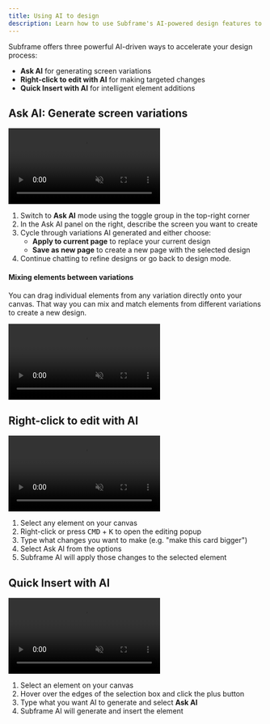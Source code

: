 ```yaml
---
title: Using AI to design
description: Learn how to use Subframe's AI-powered design features to generate layouts, make targeted edits, and add elements intelligently.
---
```


Subframe offers three powerful AI-driven ways to accelerate your design process:

- **Ask AI** for generating screen variations
- **Right-click to edit with AI** for making targeted changes
- **Quick Insert with AI** for intelligent element additions

## Ask AI: Generate screen variations

<video
  autoPlay
  muted
  loop
  playsInline
  className="w-full"
  src="https://hevpkratkeuc60w7.public.blob.vercel-storage.com/ask-ai-plus-drag-drop.mp4"
/>

1. Switch to **Ask AI** mode using the toggle group in the top-right corner
2. In the Ask AI panel on the right, describe the screen you want to create
3. Cycle through variations AI generated and either choose:
   - **Apply to current page** to replace your current design
   - **Save as new page** to create a new page with the selected design
4. Continue chatting to refine designs or go back to design mode.

#### Mixing elements between variations

You can drag individual elements from any variation directly onto your canvas. That way you can mix and match elements from different variations to create a new design.

<video
  autoPlay
  muted
  loop
  playsInline
  className="w-full"
  src="https://hevpkratkeuc60w7.public.blob.vercel-storage.com/ask-ai-drag-only.mp4"
/>

## Right-click to edit with AI

<video
  autoPlay
  muted
  loop
  playsInline
  className="w-full"
  src="https://hevpkratkeuc60w7.public.blob.vercel-storage.com/Mintlify/right-click-to-edit-USxwkR2AtUTNYiwvm3UYlbL5f62aMP.mp4"
/>

1. Select any element on your canvas
2. Right-click or press <kbd>CMD</kbd> + <kbd>K</kbd> to open the editing popup
3. Type what changes you want to make (e.g. "make this card bigger")
4. Select Ask AI from the options
5. Subframe AI will apply those changes to the selected element

## Quick Insert with AI

<video
  autoPlay
  muted
  loop
  playsInline
  className="w-full"
  src="https://hevpkratkeuc60w7.public.blob.vercel-storage.com/Mintlify/quick-insert-with-ai-4Lfih0LHFdcMomP8cLhbnlYnneL1KE.mp4"
/>

1. Select an element on your canvas
2. Hover over the edges of the selection box and click the plus button
3. Type what you want AI to generate and select **Ask AI**
4. Subframe AI will generate and insert the element
